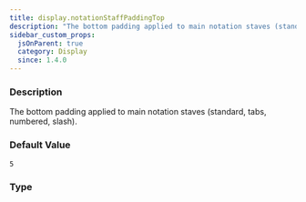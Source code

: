 ```yaml
---
title: display.notationStaffPaddingTop
description: "The bottom padding applied to main notation staves (standard, tabs, numbered, slash)."
sidebar_custom_props:
  jsOnParent: true
  category: Display
  since: 1.4.0
---
```




<SettingsHeader />

### Description
The bottom padding applied to main notation staves (standard, tabs, numbered, slash).


### Default Value

`5`

### Type

<CodeBadge type="js" name="number" /><CodeBadge type="net" name="double" /><CodeBadge type="android" name="Double" />